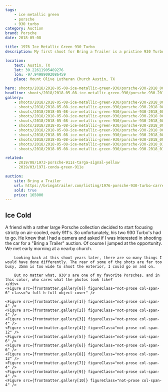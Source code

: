 ```yaml
---
tags:
    - ice metallic green
    - porsche
    - 930 turbo
category: Auction
brand: Porsche
date: 2018-05-08

title: 1976 Ice Metallic Green 930 Turbo
description: My first shoot for Bring a Trailer is a pristine 930 Turbo painted in a glorious shade of Ice Metallic Green that sells for $165,000!

location:
    text: Austin, TX
    lat: 30.22611905489276
    lon: -97.94989092086459
    place: Mount Olive Lutheran Church Austin, TX

hero: shoots/2018/2018-05-08-ice-metallic-green-930/porsche-930-2018_005.jpg
headline: shoots/2018/2018-05-08-ice-metallic-green-930/porsche-930-2018_008.jpg
gallery:
    - shoots/2018/2018-05-08-ice-metallic-green-930/porsche-930-2018_001.jpg
    - shoots/2018/2018-05-08-ice-metallic-green-930/porsche-930-2018_002.jpg
    - shoots/2018/2018-05-08-ice-metallic-green-930/porsche-930-2018_003.jpg
    - shoots/2018/2018-05-08-ice-metallic-green-930/porsche-930-2018_004.jpg
    - shoots/2018/2018-05-08-ice-metallic-green-930/porsche-930-2018_005.jpg
    - shoots/2018/2018-05-08-ice-metallic-green-930/porsche-930-2018_006.jpg
    - shoots/2018/2018-05-08-ice-metallic-green-930/porsche-930-2018_007.jpg
    - shoots/2018/2018-05-08-ice-metallic-green-930/porsche-930-2018_008.jpg
    - shoots/2018/2018-05-08-ice-metallic-green-930/porsche-930-2018_009.jpg
    - shoots/2018/2018-05-08-ice-metallic-green-930/porsche-930-2018_010.jpg
    - shoots/2018/2018-05-08-ice-metallic-green-930/porsche-930-2018_011.jpg

related:
    - 2019/08/1973-porsche-911s-targa-signal-yellow
    - 2019/03/1971-conda-green-911e

auction:
    site: Bring a Trailer
    url: https://bringatrailer.com/listing/1976-porsche-930-turbo-carrera-5/
    sold: true
    price: 165000
---
```



## Ice Cold

<div class="grid grid-cols-12 gap-8">
    <div class="col-span-6">
        A friend with a rather large Porsche collection decided to start focusing strictly on air-cooled, early 911's. So unfortunately, his two 930 Turbo's had to go. He knew that I had a camera and asked if I was interested in shooting the car for a "Bring a Trailer" auction. Of course I jumped at the opportunity. We met early morning at a nearby church.

        Looking back at this shoot years later, there are so many things I would have done differently. The rear of some of the shots are far too busy, 35mm is too wide to shoot the exterior, I could go on and on.

        But no matter what, 930's are one of my favorite Porsches, and in this color, who cares what the photos look like?
    </div>
    <Figure src={frontmatter.gallery[0]} figureClass="not-prose col-span-6" class="w-full h-full object-cover" />

    <Figure src={frontmatter.gallery[1]} figureClass="not-prose col-span-4" />
    <Figure src={frontmatter.gallery[2]} figureClass="not-prose col-span-4" />
    <Figure src={frontmatter.gallery[3]} figureClass="not-prose col-span-4" />
    <Figure src={frontmatter.gallery[4]} figureClass="not-prose col-span-12" />
    <Figure src={frontmatter.gallery[5]} figureClass="not-prose col-span-6" />
    <Figure src={frontmatter.gallery[6]} figureClass="not-prose col-span-6" />
    <Figure src={frontmatter.gallery[8]} figureClass="not-prose col-span-12" />
    <Figure src={frontmatter.gallery[7]} figureClass="not-prose col-span-4" />
    <Figure src={frontmatter.gallery[9]} figureClass="not-prose col-span-4" />
    <Figure src={frontmatter.gallery[10]} figureClass="not-prose col-span-4" />

</div>
